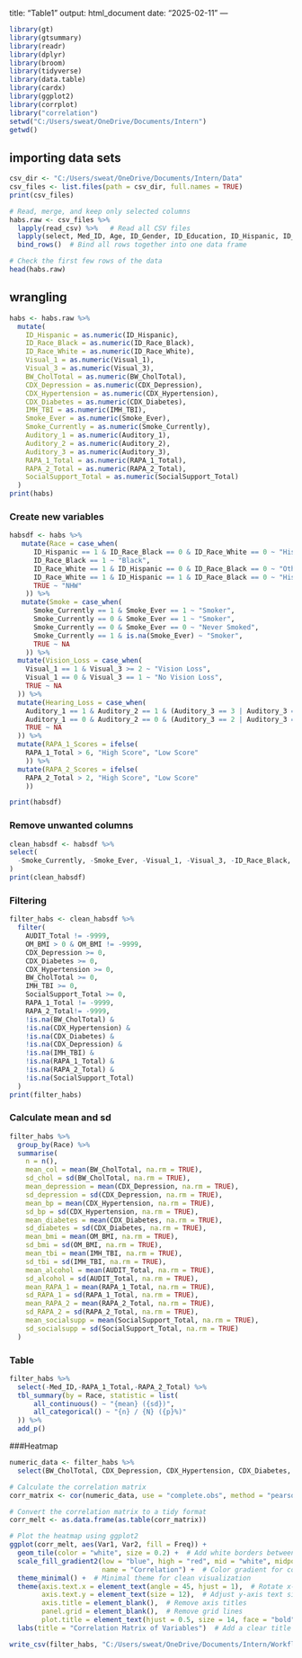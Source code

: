 title: "Table1" output: html_document date: "2025-02-11" ---

```r
library(gt)
library(gtsummary)
library(readr)
library(dplyr)
library(broom)
library(tidyverse)
library(data.table)
library(cardx)
library(ggplot2)
library(corrplot)
library("correlation")
setwd("C:/Users/sweat/OneDrive/Documents/Intern")
getwd()
```

## importing data sets

```r
csv_dir <- "C:/Users/sweat/OneDrive/Documents/Intern/Data" 
csv_files <- list.files(path = csv_dir, full.names = TRUE)
print(csv_files)

# Read, merge, and keep only selected columns
habs.raw <- csv_files %>%
  lapply(read_csv) %>%   # Read all CSV files
  lapply(select, Med_ID, Age, ID_Gender, ID_Education, ID_Hispanic, ID_Race_White, ID_Race_Black, BW_CholTotal, CDX_Depression, CDX_Hypertension, CDX_Diabetes, OM_BMI, IMH_TBI, AUDIT_Total, Smoke_Currently, Smoke_Ever, Visual_1, Visual_3, Auditory_1, Auditory_2, Auditory_3, RAPA_1_Total, RAPA_2_Total, SocialSupport_Total) %>%
  bind_rows()  # Bind all rows together into one data frame

# Check the first few rows of the data
head(habs.raw)
```
## wrangling
```r
habs <- habs.raw %>%
  mutate(
    ID_Hispanic = as.numeric(ID_Hispanic),
    ID_Race_Black = as.numeric(ID_Race_Black),
    ID_Race_White = as.numeric(ID_Race_White),
    Visual_1 = as.numeric(Visual_1),
    Visual_3 = as.numeric(Visual_3),
    BW_CholTotal = as.numeric(BW_CholTotal),
    CDX_Depression = as.numeric(CDX_Depression),
    CDX_Hypertension = as.numeric(CDX_Hypertension),
    CDX_Diabetes = as.numeric(CDX_Diabetes),
    IMH_TBI = as.numeric(IMH_TBI),
    Smoke_Ever = as.numeric(Smoke_Ever),
    Smoke_Currently = as.numeric(Smoke_Currently),
    Auditory_1 = as.numeric(Auditory_1),
    Auditory_2 = as.numeric(Auditory_2),
    Auditory_3 = as.numeric(Auditory_3),
    RAPA_1_Total = as.numeric(RAPA_1_Total),
    RAPA_2_Total = as.numeric(RAPA_2_Total),
    SocialSupport_Total = as.numeric(SocialSupport_Total)
  ) 
print(habs)
```



### Create new variables
```r
habsdf <- habs %>%
   mutate(Race = case_when(
      ID_Hispanic == 1 & ID_Race_Black == 0 & ID_Race_White == 0 ~ "Hispanic",
      ID_Race_Black == 1 ~ "Black",
      ID_Race_White == 1 & ID_Hispanic == 0 & ID_Race_Black == 0 ~ "Other",  
      ID_Race_White == 1 & ID_Hispanic == 1 & ID_Race_Black == 0 ~ "Hispanic", 
      TRUE ~ "NHW" 
    )) %>%
   mutate(Smoke = case_when(
      Smoke_Currently == 1 & Smoke_Ever == 1 ~ "Smoker",  
      Smoke_Currently == 0 & Smoke_Ever == 1 ~ "Smoker",  
      Smoke_Currently == 0 & Smoke_Ever == 0 ~ "Never Smoked",  
      Smoke_Currently == 1 & is.na(Smoke_Ever) ~ "Smoker",  
      TRUE ~ NA
    )) %>%
  mutate(Vision_Loss = case_when(
    Visual_1 == 1 & Visual_3 >= 2 ~ "Vision Loss",
    Visual_1 == 0 & Visual_3 == 1 ~ "No Vision Loss",  
    TRUE ~ NA   
  )) %>%
  mutate(Hearing_Loss = case_when(
    Auditory_1 == 1 & Auditory_2 == 1 & (Auditory_3 == 3 | Auditory_3 == 4) ~ "Hearing Loss",
    Auditory_1 == 0 & Auditory_2 == 0 & (Auditory_3 == 2 | Auditory_3 == 1) ~ "No Hearing Loss",
    TRUE ~ NA
  )) %>%
  mutate(RAPA_1_Scores = ifelse(
    RAPA_1_Total > 6, "High Score", "Low Score"
    )) %>%
  mutate(RAPA_2_Scores = ifelse(
    RAPA_2_Total > 2, "High Score", "Low Score"
    ))

print(habsdf)
```
### Remove unwanted columns
```r

clean_habsdf <- habsdf %>%
select(
  -Smoke_Currently, -Smoke_Ever, -Visual_1, -Visual_3, -ID_Race_Black, -ID_Hispanic, -ID_Race_White, -Auditory_1, -Auditory_2, -Auditory_3
)
print(clean_habsdf)
```
### Filtering
```r
filter_habs <- clean_habsdf %>%
  filter(
    AUDIT_Total != -9999,
    OM_BMI > 0 & OM_BMI != -9999, 
    CDX_Depression >= 0,            
    CDX_Diabetes >= 0,              
    CDX_Hypertension >= 0,  
    BW_CholTotal >= 0,      
    IMH_TBI >= 0,
    SocialSupport_Total >= 0,
    RAPA_1_Total != -9999, 
    RAPA_2_Total!= -9999, 
    !is.na(BW_CholTotal) & 
    !is.na(CDX_Hypertension) & 
    !is.na(CDX_Diabetes) & 
    !is.na(CDX_Depression) &
    !is.na(IMH_TBI) &
    !is.na(RAPA_1_Total) &
    !is.na(RAPA_2_Total) &
    !is.na(SocialSupport_Total)
  )
print(filter_habs)
```
### Calculate mean and sd 
```r
filter_habs %>%
  group_by(Race) %>%
  summarise(
    n = n(), 
    mean_col = mean(BW_CholTotal, na.rm = TRUE),
    sd_chol = sd(BW_CholTotal, na.rm = TRUE),
    mean_depression = mean(CDX_Depression, na.rm = TRUE),
    sd_depression = sd(CDX_Depression, na.rm = TRUE),
    mean_bp = mean(CDX_Hypertension, na.rm = TRUE),
    sd_bp = sd(CDX_Hypertension, na.rm = TRUE),
    mean_diabetes = mean(CDX_Diabetes, na.rm = TRUE),
    sd_diabetes = sd(CDX_Diabetes, na.rm = TRUE),
    mean_bmi = mean(OM_BMI, na.rm = TRUE),
    sd_bmi = sd(OM_BMI, na.rm = TRUE),
    mean_tbi = mean(IMH_TBI, na.rm = TRUE),
    sd_tbi = sd(IMH_TBI, na.rm = TRUE),
    mean_alcohol = mean(AUDIT_Total, na.rm = TRUE),
    sd_alcohol = sd(AUDIT_Total, na.rm = TRUE),
    mean_RAPA_1 = mean(RAPA_1_Total, na.rm = TRUE),
    sd_RAPA_1 = sd(RAPA_1_Total, na.rm = TRUE),
    mean_RAPA_2 = mean(RAPA_2_Total, na.rm = TRUE),
    sd_RAPA_2 = sd(RAPA_2_Total, na.rm = TRUE),
    mean_socialsupp = mean(SocialSupport_Total, na.rm = TRUE),
    sd_socialsupp = sd(SocialSupport_Total, na.rm = TRUE)
  )
```
### Table
```r
filter_habs %>% 
  select(-Med_ID,-RAPA_1_Total,-RAPA_2_Total) %>%
  tbl_summary(by = Race, statistic = list( 
      all_continuous() ~ "{mean} ({sd})",
      all_categorical() ~ "{n} / {N} ({p}%)"
  )) %>%
  add_p()
```
###Heatmap
```r
numeric_data <- filter_habs %>%
  select(BW_CholTotal, CDX_Depression, CDX_Hypertension, CDX_Diabetes, OM_BMI, IMH_TBI, AUDIT_Total,RAPA_1_Total, RAPA_2_Total, SocialSupport_Total)

# Calculate the correlation matrix
corr_matrix <- cor(numeric_data, use = "complete.obs", method = "pearson")

# Convert the correlation matrix to a tidy format
corr_melt <- as.data.frame(as.table(corr_matrix))

# Plot the heatmap using ggplot2
ggplot(corr_melt, aes(Var1, Var2, fill = Freq)) +
  geom_tile(color = "white", size = 0.2) +  # Add white borders between tiles
  scale_fill_gradient2(low = "blue", high = "red", mid = "white", midpoint = 0, 
                       name = "Correlation") +  # Color gradient for correlations
  theme_minimal() +  # Minimal theme for clean visualization
  theme(axis.text.x = element_text(angle = 45, hjust = 1),  # Rotate x-axis labels
        axis.text.y = element_text(size = 12),  # Adjust y-axis text size
        axis.title = element_blank(),  # Remove axis titles
        panel.grid = element_blank(),  # Remove grid lines
        plot.title = element_text(hjust = 0.5, size = 14, face = "bold")) +  # Title customization
  labs(title = "Correlation Matrix of Variables")  # Add a clear title

```
```r

write_csv(filter_habs, "C:/Users/sweat/OneDrive/Documents/Intern/Workflow/Clinical dataset/filter_habs.csv")




```